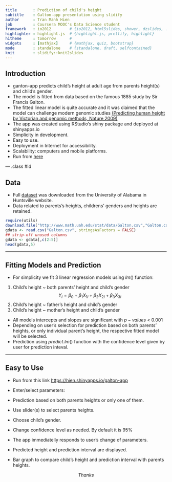 ```yaml
---
title       : Prediction of child's height 
subtitle    : Galton-app presentation using slidify
author      : Tran Manh Hien
job         : Coursera MOOC's Data Science student
framework   : io2012        # {io2012, html5slides, shower, dzslides, ...}
highlighter : highlight.js  # {highlight.js, prettify, highlight}
hitheme     : tomorrow      # 
widgets     : [mathjax]     # {mathjax, quiz, bootstrap}
mode        : standalone    # {standalone, draft, selfcontained}
knit        : slidify::knit2slides
---
```


## Introduction
   
   
- ganton-app predicts child's height at adult age from parents height(s) and child's gender.
- The model is fitted from data based on the famous 1885 study by Sir Francis Galton.
- The fitted linear model is quite accurate and it was claimed that the model can challenge modern genomic studies [(Predicting human height by Victorian and genomic methods, Nature 2009)](http://www.nature.com/ejhg/journal/v17/n8/full/ejhg20095a.html) 
- The app was created using RStudio's shiny package and deployed at shinyapps.io
 + Simplicity in development.
 + Easy to use.
 + Deployment in Internet for accessibility.
 + Scalability: computers and mobile platforms.  
- Run from [here](https://hien.shinyapps.io/galton-app)


--- .class #id 

## Data
   
   
- Full [dataset](http://www.math.uah.edu/stat/data/Galton.html) was downloaded from the University of Alabama in Huntsville website.   
- Data related to parents's heights, childrens' genders and heights are retained.   

```r
require(utils)
download.file("http://www.math.uah.edu/stat/data/Galton.csv","Galton.csv",method="auto", quiet=TRUE)
gdata <- read.csv("Galton.csv", stringsAsFactors = FALSE)
## strip-off unused columns
gdata <- gdata[,c(2:5)]
head(gdata,5)
```

---

## Fitting Models and Prediction

- For simplicity we fit 3 linear regression models using $lm()$ function:
 1. Child's height ~ both parents' height and child's gender 
 $$Y_i =  \beta_0 + \beta_1 X_{1i} + \beta_2 X_{2i} + \beta_3 X_{3i}$$
 2. Child's height ~ father's height and child's gender
 3. Child's height ~ mother's height and child's gender
- All models intercepts and slopes are significant with $p-values$ < 0.001
- Depending on user's selection for prediction based on both parents' heights, or only individual parent's height, the respective fitted model will be selected.
- Prediction using $predict.lm()$ function with the confidence level given by user for prediction inteval.

---

## Easy to Use

- Run from this link [https://hien.shinyapps.io/galton-app](https://hien.shinyapps.io/galton-app)
- Enter/select parameters:
 + Prediction based on both parents heights or only one of them.
 + Use slider(s) to select parents heights.
 + Choose child's gender.
 + Change confidence level as needed. By default it is 95%

- The app immediatelly responds to user's change of parameters.
- Predicted height and prediction interval are displayed.
- Bar graph to compare child's height and prediction interval with parents heights.

$$Thanks$$
